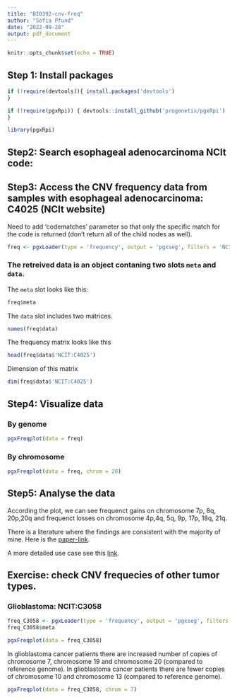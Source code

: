 ```yaml
---
title: "BIO392-cnv-freq"
author: "Sofia Pfund"
date: "2022-09-28"
output: pdf_document
---
```


```r
knitr::opts_chunk$set(echo = TRUE)
```

## Step 1: Install packages

```r
if (!require(devtools)){ install.packages('devtools')
}
```

```r
if (!require(pgxRpi)) { devtools::install_github('progenetix/pgxRpi')
}

library(pgxRpi)
```

## Step2: Search esophageal adenocarcinoma NCIt code: 

## Step3: Access the CNV frequency data from samples with esophageal adenocarcinoma: C4025 (NCIt website)

Need to add 'codematches' parameter so that only the specific match for the code is returned (don't return all of the child nodes as well).

```r
freq <- pgxLoader(type = 'frequency', output = 'pgxseg', filters = 'NCIT:C4025', codematches = TRUE)
```

### The retreived data is an object contaning two slots `meta` and `data`.

The `meta` slot looks like this:

```r
freq$meta
```

The `data` slot includes two matrices.

```r
names(freq$data)
```

The frequency matrix looks like this

```r
head(freq$data$'NCIT:C4025')
```

Dimension of this matrix

```r
dim(freq$data$'NCIT:C4025')
```

## Step4: Visualize data

### By genome

```r
pgxFreqplot(data = freq)
```

### By chromosome

```r
pgxFreqplot(data = freq, chrom = 20)
```

## Step5: Analyse the data

According the plot, we can see frequenct gains on chromosome 7p, 8q, 20p,20q 
and frequenct losses on chromosome 4p,4q, 5q, 9p, 17p, 18q, 21q.

There is a literature where the findings are consistent with the majority of mine. Here is the [paper-link](https://www.nature.com/articles/modpathol2008150).

A more detailed use case see this [link](https://htmlpreview.github.io/?https://github.com/progenetix/pgxRpi/blob/main/vignettes/Introduction_2_loadfrequency.html).

## Exercise: check CNV frequecies of other tumor types.

### Glioblastoma: NCIT:C3058

```r
freq_C3058 <- pgxLoader(type = 'frequency', output = 'pgxseg', filters = 'NCIT:C3058', codematches = TRUE)
freq_C3058$meta
```
```r
pgxFreqplot(data = freq_C3058)
```


In glioblastoma cancer patients there are increased number of copies of chromosome 7, chromosome 19 and chromosome 20 (compared to reference genome).
In glioblastoma cancer patients there are fewer copies of chromosome 10 and chromosome 13 (compared to reference genome).

```r
pgxFreqplot(data = freq_C3058, chrom = 7)
```
```r

```